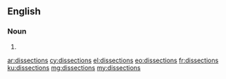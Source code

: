 ==English==

===Noun===
{{head|en}}

# {{plural of|dissection}}

[[ar:dissections]]
[[cy:dissections]]
[[el:dissections]]
[[eo:dissections]]
[[fr:dissections]]
[[ku:dissections]]
[[mg:dissections]]
[[my:dissections]]